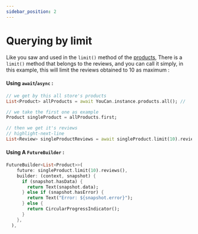 ```yaml
---
sidebar_position: 2
---
```


# Querying by limit

Like you saw and used in the `limit()` method of the <a href="../products/limit.mdx">products</a>, There is a `limit()` method that belongs to the reviews, and you can call it simply, in this example, this will limit the reviews obtained to 10 as maximum :

#### Using `await`/`async` :

```dart
// we get by this all store's products
List<Product> allProducts = await YouCan.instance.products.all(); //

// we take the first one as example
Product singleProduct = allProducts.first;

// then we get it's reviews
// highlight-next-line
List<Review> singleProductReviews = await singleProduct.limit(10).reviews();
```

#### Using A `FutureBuilder` :

```dart
FutureBuilder<List<Product>>(
    future: singleProduct.limit(10).reviews(),
    builder: (context, snapshot) {
      if (snapshot.hasData) {
        return Text(snapshot.data);
      } else if (snapshot.hasError) {
        return Text("Error: ${snapshot.error}");
      } else {
        return CircularProgressIndicator();
      }
    },
  ),

```

